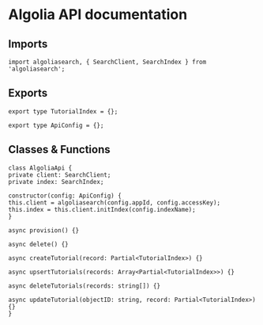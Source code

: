 
# Algolia API documentation

## Imports

```
import algoliasearch, { SearchClient, SearchIndex } from 'algoliasearch';
```

## Exports

```
export type TutorialIndex = {};

export type ApiConfig = {};
```

## Classes & Functions

```
class AlgoliaApi {
private client: SearchClient;
private index: SearchIndex;

constructor(config: ApiConfig) {
this.client = algoliasearch(config.appId, config.accessKey);
this.index = this.client.initIndex(config.indexName);
}

async provision() {}

async delete() {}

async createTutorial(record: Partial<TutorialIndex>) {}

async upsertTutorials(records: Array<Partial<TutorialIndex>>) {}

async deleteTutorials(records: string[]) {}

async updateTutorial(objectID: string, record: Partial<TutorialIndex>) {}
}
```

<Authors path="apps/docs/pages/api-docs/algolia.mdx" />

